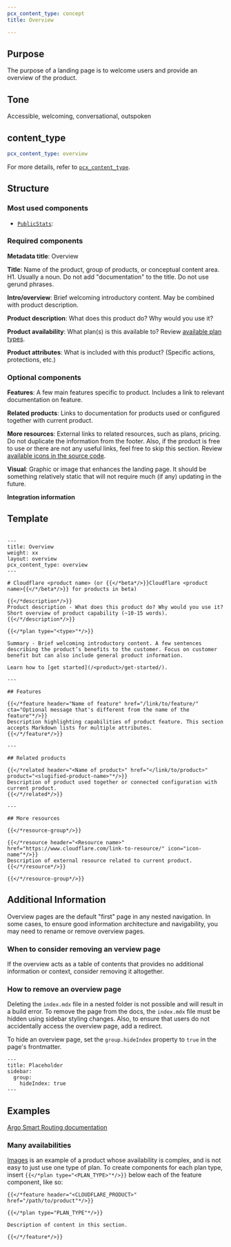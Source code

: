 ```yaml
---
pcx_content_type: concept
title: Overview

---
```



## Purpose

The purpose of a landing page is to welcome users and provide an overview of the product.

## Tone

Accessible, welcoming, conversational, outspoken

## content\_type

```yaml
pcx_content_type: overview
```

For more details, refer to [`pcx_content_type`](/style-guide/frontmatter/custom-properties/#pcx_content_type).

## Structure

### Most used components

- [`PublicStats`](/style-guide/components/public-stats/): <Render file="public-stats-definition" />

### Required components

**Metadata title**: Overview

**Title**: Name of the product, group of products, or conceptual content area. H1. Usually a noun. Do not add "documentation" to the title. Do not use gerund phrases.

**Intro/overview**: Brief welcoming introductory content. May be combined with product description.

**Product description**: What does this product do? Why would you use it?

**Product availability**: What plan(s) is this available to? Review [available plan types](https://github.com/cloudflare/cloudflare-docs/blob/production/layouts/shortcodes/plan.html#L1).

**Product attributes**: What is included with this product? (Specific actions, protections, etc.)

### Optional components

**Features**: A few main features specific to product. Includes a link to relevant documentation on feature.

**Related products**: Links to documentation for products used or configured together with current product.

**More resources**: External links to related resources, such as plans, pricing. Do not duplicate the information from the footer. Also, if the product is free to use or there are not any useful links, feel free to skip this section. Review [available icons in the source code](https://github.com/cloudflare/cloudflare-docs/tree/production/static/icons/resources).

**Visual**: Graphic or image that enhances the landing page. It should be something relatively static that will not require much (if any) updating in the future.

**Integration information**

## Template

```

---
title: Overview
weight: xx
layout: overview
pcx_content_type: overview
---

# Cloudflare <product name> (or {{</*beta*/>}}Cloudflare <product name>{{</*/beta*/>}} for products in beta)

{{</*description*/>}}
Product description - What does this product do? Why would you use it? Short overview of product capability (~10-15 words).
{{</*/description*/>}}

{{</*plan type="<type>"*/>}}

Summary - Brief welcoming introductory content. A few sentences describing the product’s benefits to the customer. Focus on customer benefit but can also include general product information.

Learn how to [get started](/<product>/get-started/).

---

## Features

{{</*feature header="Name of feature" href="/link/to/feature/" cta="Optional message that's different from the name of the feature"*/>}}
Description highlighting capabilities of product feature. This section accepts Markdown lists for multiple attributes.
{{</*/feature*/>}}

---

## Related products

{{</*related header="<Name of product>" href="</link/to/product>" product="<slugified-product-name>"*/>}}
Description of product used together or connected configuration with current product.
{{</*/related*/>}}

---

## More resources

{{</*resource-group*/>}}

{{</*resource header="<Resource name>" href="https://www.cloudflare.com/link-to-resource/" icon="icon-name"*/>}}
Description of external resource related to current product.
{{</*/resource*/>}}

{{</*/resource-group*/>}}

```

## Additional Information

Overview pages are the default "first" page in any nested navigation. In some cases, to ensure good information architecture and navigability, you may need to rename or remove overview pages.

### When to consider removing an verview page

If the overview acts as a table of contents that provides no additional information or context, consider removing it altogether.

### How to remove an overview page

Deleting the `index.mdx` file in a nested folder is not possible and will result in a build error. To remove the page from the docs, the `index.mdx` file must be hidden using sidebar styling changes. Also, to ensure that users do not accidentally access the overview page, add a redirect.

To hide an overview page, set the `group.hideIndex` property to `true` in the page's frontmatter.

```
---
title: Placeholder
sidebar:
  group:
    hideIndex: true
---
```

## Examples

[Argo Smart Routing documentation](/argo-smart-routing/)

### Many availabilities

[Images](/images/) is an example of a product whose availability is complex, and is not easy to just use one type of plan. To create components for each plan type, insert `{{</*plan type="<PLAN_TYPE>"*/>}}` below each of the feature component, like so:

```
{{</*feature header="<CLOUDFLARE_PRODUCT>" href="/path/to/product"*/>}}

{{</*plan type="PLAN_TYPE"*/>}}

Description of content in this section.

{{</*/feature*/>}}
```
